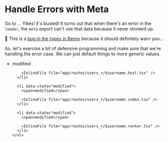 # Handle Errors with Meta

Go to <LinkToApp to="/users/i-do-not-exist" />... Yikes! it's busted! It turns
out that when there's an error in the `loader`, the `meta` export can't use that
data because it never showed up.

🦺 This is a
[bug in the types in Remix](https://github.com/remix-run/remix/issues/5786)
because it should definitely warn you...

So, let's exercise a bit of defensive programming and make sure that we're
handling the error case. We can just default things to more generic values.

<TouchedFiles>
  <div id="files">
    <ul>
      <li data-state="modified">
        <span>modified</span>

        <InlineFile file="app/routes/users_+/$username.host.tsx" />
      </li>

      <li data-state="modified">
        <span>modified</span>

        <InlineFile file="app/routes/users_+/$username.index.tsx" />
      </li>

      <li data-state="modified">
        <span>modified</span>

        <InlineFile file="app/routes/users_+/$username.renter.tsx" />
      </li>
    </ul>

  </div>
</TouchedFiles>
